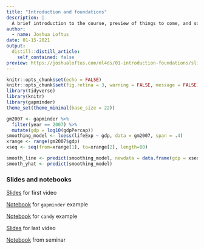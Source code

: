```yaml
---
title: "Introduction and foundations"
description: |
  A brief introduction to the course, preview of things to come, and some foundational background material.
author:
  - name: Joshua Loftus
date: 01-15-2021
output:
  distill::distill_article:
    self_contained: false
preview: https://joshualoftus.com/ml4ds/01-introduction-foundations/slides/01-2-foundations_files/figure-html/gapminder-loess-1.png
---
```



```r
knitr::opts_chunk$set(echo = FALSE)
knitr::opts_chunk$set(fig.retina = 3, warning = FALSE, message = FALSE)
library(tidyverse)
library(knitr)
library(gapminder)
theme_set(theme_minimal(base_size = 22))
```



```r
gm2007 <- gapminder %>% 
  filter(year == 2007) %>%
  mutate(gdp = log10(gdpPercap))
smoothing_model <- loess(lifeExp ~ gdp, data = gm2007, span = .4)
xrange <- range(gm2007$gdp)
xseq <- seq(from=xrange[1], to=xrange[2], length=80)

smooth_line <- predict(smoothing_model, newdata = data.frame(gdp = xseq), se=FALSE)
smooth_yhat <- predict(smoothing_model)
```




### Slides and notebooks

[Slides](slides/01-1-introduction.html) for first video

[Notebook](notebooks/gapminder.html) for `gapminder` example

[Notebook](notebooks/candy.html) for `candy` example

[Slides](slides/01-2-foundations.html) for last video

[Notebook](notebooks/seminar.html) from seminar
